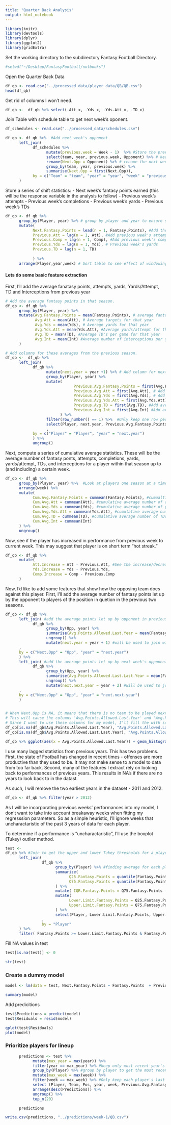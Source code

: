 ```yaml
---
title: "Quarter Back Analysis"
output: html_notebook
---
```


```R
library(knitr)
library(devtools)
library(dplyr)
library(ggplot2)
library(gridExtra)
```

Set the working directory to the subdirectory Fantasy Football Directory.
```R
#setwd("~/Desktop/FantasyFootball/notbooks")
```

Open the Quarter Back Data
```R
df_qb <- read.csv("../processed_data/player_data/QB/QB.csv")
head(df_qb)
```

Get rid of columns I won't need. 
```R
df_qb <-  df_qb %>% select(-Att_x, -Yds_x, -Yds.Att_x, -TD_x)

```

Join Table with schedule table to get next week's oponent. 
```R
df_schedules <- read.csv("../processed_data/schedules.csv")

df_qb <- df_qb %>%  #Add next week's opponent
      left_join(
            df_schedules %>%
                  mutate(previous.week = Week - 1)  %>% #Store the previous week number
                  select(team, year, previous.week, Opponent) %>% # keep only the columns I'll want to join in
                  rename(Next.Opp = Opponent) %>% # rename the next week's opponent column
                  group_by(team, year, previous.week) %>%
                  summarise(Next.Opp = first(Next.Opp)),
            by = c("Team" = "team", "year" = "year", "week" = "previous.week")
      )
```   

Store a series of shift statistics: 
- Next week's fantasy points earned (this will be the response variable in the analysis to follow)
- Previous week's attempts
- Previous week's completions
- Previous week's yards
- Previous week's TDs

```R
df_qb <- df_qb %>%
      group_by(Player, year) %>% # group by player and year to ensure stats stay within the current season
      mutate(
            Next.Fantasy.Points = lead(n = 1, Fantasy.Points), #Add the next week's points
            Previous.Att = lag(n = 1, Att), #Add previous week's attempts
            Previous.Comp = lag(n = 1, Comp), #Add previous week's completions
            Previous.Yds = lag(n = 1, Yds), # Previous week's yards
            Previous.TD = lag(n = 1, TD)
           
            ) %>% 
      arrange(Player,year,week) # Sort table to see effect of windowing
```


#### Lets do some basic feature extraction


First, I'll add the average fanatasy points, attempts, yards, Yards/Attempt, TD and Interceptions from previous year
```R
# Add the average fantasy points in that season.
df_qb <- df_qb %>%
      group_by(Player, year) %>%
      mutate(Avg.Fantasy.Points = mean(Fantasy.Points), # average fantasy points for that year
             Avg.Att = mean(Att), # Average targets for that year
             Avg.Yds = mean(Yds), # Average yards for that year
             Avg.Yds.Att = mean(Yds.Att), #Average yards/attempt for that year
             Avg.TD = mean(TD), #Average TD's per game for that year
             Avg.Int = mean(Int) #Average number of interceptions per game for that year
      )  

# Add columns for these averages from the previous season.
df_qb <-  df_qb %>%
      left_join(
            df_qb %>% 
                  mutate(next.year = year +1) %>% # Add column for next year
                  group_by(Player, year) %>% 
                  mutate(
                              Previous.Avg.Fantasy.Points = first(Avg.Fantasy.Points), #Add average fantasy points
                              Previous.Avg.Att = first(Avg.Att), # Add average attempts/game
                              Previous.Avg.Yds = first(Avg.Yds), # Add average yards/game
                              Previous.Avg.Yds.Att = first(Avg.Yds.Att), #Add average yards/attempt/game
                              Previous.Avg.TD = first(Avg.TD), #Add average TDs/game
                              Previous.Avg.Int = first(Avg.Int) #Add average interceptions per game
                        ) %>%
                  filter(row_number() == 1) %>%  #Only keep one row per player/year group to avoid duplication upon join
                  select(Player, next.year, Previous.Avg.Fantasy.Points, Previous.Avg.Att, Previous.Avg.Yds, Previous.Avg.Yds.Att, Previous.Avg.TD, Previous.Avg.Int)
                  , 
            by = c("Player" = "Player", "year" = "next.year")
            ) %>%
            ungroup()

```

Next, compute a series of cumulative average statistics. These will be the average number of fantasy ponts, attempts, completions, yards, yards/attempt, TDs, and interceptions for a player within that season up to (and including) a certain week. 
```R

df_qb <- df_qb %>%
      group_by(Player, year) %>%  #Look at players one season at a time
      arrange(week) %>%
      mutate(
            Cum.Avg.Fantasy.Points = cummean(Fantasy.Points), #cumualtive average number of fantasy points per game
            Cum.Avg.Att = cummean(Att), #cumulative average number of attempts per game
            Cum.Avg.Yds = cummean(Yds), #cumulative average number of yards per game
            Cum.Avg.Yds.Att = cummean(Yds.Att), #cumulative average number of yards/attempt per game
            Cum.Avg.TD = cummean(TD), #cumalative average number of TDs
            Cum.Avg.Int = cummean(Int)
      ) %>% 
      ungroup()
```


Now, see if the player has increased in performance from previous week to current week. This may suggest that player is on short term "hot streak."
```R
df_qb <- df_qb %>%
      mutate(
            Att.Increase = Att - Previous.Att, #See the increase/decrease in targets from previous week
            Yds.Increase = Yds - Previous.Yds, 
            Comp.Increase = Comp - Previous.Comp
      )

```


Now, I'd like to add some features that show how the opposing team does against this player. 
First, I'll add the average number of fantasy points let up by the opponent to players of the position in quetion in the previous two seasons. 
```R
df_qb <- df_qb %>%
      left_join( #add the average points let up by opponent in previous year
            df_qb %>%
                  group_by(Opp, year) %>% 
                  summarise(Avg.Points.Allowed.Last.Year = mean(Fantasy.Points)) %>% #average fantasy points allowed by opponent last year 
                  ungroup() %>%
                  mutate(next.year = year + 1) #will be used to join with year column to get last year's avg points allowed
      ,
      by = c("Next.Opp" = "Opp", "year" = "next.year")
      ) %>%
      left_join( #add the average points let up by next week's opponent two years ago
            df_qb %>%
                  group_by(Opp, year) %>% 
                  summarise(Avg.Points.Allowed.Last.Last.Year = mean(Fantasy.Points)) %>% #average fantasy points allowed by opponent last year 
                  ungroup() %>%
                  mutate(next.next.year = year + 2) #will be used to join with year column to get last year's avg points allowed
      ,
      by = c("Next.Opp" = "Opp", "year" = "next.next.year")
      )


# When Next.Opp is NA, it means that there is no team to be played next week because the player will be on a bye week. 
# This will cause the columns 'Avg.Points.Allowed.Last.Year' and 'Avg.Points.Allowed.Last.Last.Year' to be NA as well. 
# Since I want to use these columns for my model, I'll fill the with something reasonable - the average amount of points allowed. 
df_qb[is.na(df_qb$Avg.Points.Allowed.Last.Year), "Avg.Points.Allowed.Last.Year"] <- mean(df_qb$Avg.Points.Allowed.Last.Year, na.rm = TRUE)
df_qb[is.na(df_qb$Avg.Points.Allowed.Last.Last.Year), "Avg.Points.Allowed.Last.Last.Year"] <- mean(df_qb$Avg.Points.Allowed.Last.Last.Year, na.rm = TRUE)
```

```R
df_qb %>% ggplot(aes(x = Avg.Points.Allowed.Last.Year)) + geom_histogram()
```

I use many lagged statistics from previous years. This has two problems. First, the state of Football has changed in recent times - offenses are more productive than they used to be. It may not make sense to a model to data from too far back. Second, many of the features I extract rely on looking back to performances of previous years. This results in NA's if there are no years to look back to in the datast. 

As such, I will remove the two earliest years in the dataset - 2011 and 2012. 
```R
df_qb <- df_qb %>% filter(year > 2012)

```


As I will be incorporating previous weeks' performances into my model, I don't want to take into account breakaway weeks when fitting my regresssion parameters. So as a simple heuristic, I'll ignore weeks that uncharactaristic of the past 3 years of data for each player. 

To determine if a performance is "uncharactaristic", I'll use the boxplot (Tukey) outlier method. 
```R
test <- 
df_qb %>% #Join to get the upper and lower Tukey thresholds for a player's fantasy points, based on data since 2014.
      left_join(
                df_qb %>%
                      group_by(Player) %>% #finding average for each player
                      summarize(
                            Q25.Fantasy.Points = quantile(Fantasy.Points, probs = .25), #25th quantile of fantasy points earned in games since 2014
                            Q75.Fantasy.Points = quantile(Fantasy.Points, probs = .75) #75th quantile of fantasy points earned in games since 2014
                      ) %>%
                      mutate( IQR.Fantasy.Points = Q75.Fantasy.Points - Q25.Fantasy.Points) %>% #Get the IQR of fantasy points earned since 2014
                      mutate( 
                            Lower.Limit.Fantasy.Points = Q25.Fantasy.Points - 3*IQR.Fantasy.Points, 
                            Upper.Limit.Fantasy.Points = Q75.Fantasy.Points + 3*IQR.Fantasy.Points #calculate lower and upper tukey limits
                      ) %>%
                      select(Player, Lower.Limit.Fantasy.Points, Upper.Limit.Fantasy.Points) #keep only columns I want to bring over in join
                , 
                by = "Player"
      ) %>%
      filter( Fantasy.Points >= Lower.Limit.Fantasy.Points & Fantasy.Points <= Upper.Limit.Fantasy.Points)


```


Fill NA values in test
```R
test[is.na(test)] <- 0
```

```R
str(test)

```

### Create a dummy model 
```R
model <- lm(data = test, Next.Fantasy.Points ~ Fantasy.Points  + Previous.Avg.Yds + Previous.Avg.Int +   Cum.Avg.Att + Cum.Avg.TD +  Cum.Avg.Yds +  Avg.Points.Allowed.Last.Year ,  na.action = na.exclude )

summary(model)

```



Add predicitions
```R

test$Predictions = predict(model)
test$Residuals = resid(model)
```

```R
qplot(test$Residuals)
plot(model)
```


### Prioritize players for lineup
```R
      predictions <- test %>% 
            mutate(max_year = max(year)) %>% 
            filter(year == max_year) %>% #keep only most recent year's predictions
            group_by(Player) %>% #group by player to get the most recent week the player has played
            mutate(max_week = max(week)) %>% 
            filter(week == max_week) %>% #Only keep each player's last week predictions
            select (Player, Team, Pos, year, week, Previous.Avg.Fantasy.Points, Predictions) %>% #Information I'd like to see when chosing lineup
            arrange(desc(Predictions)) %>%
            ungroup() %>%
            top_n(20)

      predictions

```

```R
write.csv(predictions, "../predictions/week-1/QB.csv")
```












